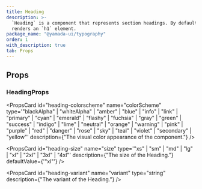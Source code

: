 ```yaml
---
title: Heading
description: >-
  `Heading` is a component that represents section headings. By default, it
  renders an `h1` element.
package_name: "@yamada-ui/typography"
order: 1
with_description: true
tab: Props
---
```


## Props

### HeadingProps

<PropsCard
  id="heading-colorscheme"
  name="colorScheme"
  type='"blackAlpha" | "whiteAlpha" | "amber" | "blue" | "info" | "link" | "primary" | "cyan" | "emerald" | "flashy" | "fuchsia" | "gray" | "green" | "success" | "indigo" | "lime" | "neutral" | "orange" | "warning" | "pink" | "purple" | "red" | "danger" | "rose" | "sky" | "teal" | "violet" | "secondary" | "yellow"'
  description={"The visual color appearance of the component."}
/>

<PropsCard
  id="heading-size"
  name="size"
  type='"xs" | "sm" | "md" | "lg" | "xl" | "2xl" | "3xl" | "4xl"'
  description={"The size of the Heading."}
  defaultValue={'"xl"'}
/>

<PropsCard
  id="heading-variant"
  name="variant"
  type="string"
  description={"The variant of the Heading."}
/>
